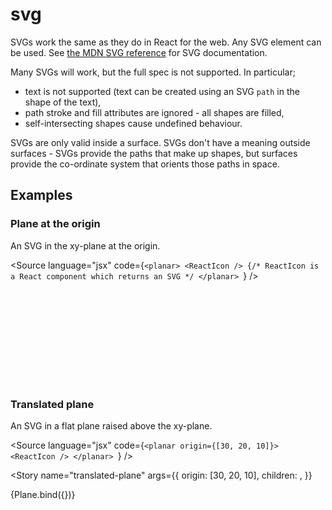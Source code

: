 
<Meta title="Reference/Surfaces & SVGs/SVG" />

# svg

SVGs work the same as they do in React for the web. Any SVG element can be used. See <a href="https://developer.mozilla.org/en-US/docs/Web/SVG">the MDN SVG reference</a> for SVG documentation.

Many SVGs will work, but the full spec is not supported. In particular;

- text is not supported (text can be created using an SVG `path` in the shape of the text),
- path stroke and fill attributes are ignored - all shapes are filled,
- self-intersecting shapes cause undefined behaviour.

SVGs are only valid inside a surface. SVGs don't have a meaning outside surfaces - SVGs provide the paths that make up shapes, but surfaces provide the co-ordinate system that orients those paths in space.

## Examples


### Plane at the origin

An SVG in the xy-plane at the origin.

<Source
  language="jsx"
  code={`<planar>
  <ReactIcon /> {/* ReactIcon is a React component which returns an SVG */
</planar>
`}
/>

<Story name="plane">
  <planar>
    <svg>
      <circle cx={3} cy={3} r={2} />
    </svg>
  </planar>
</Story>

### Translated plane

An SVG in a flat plane raised above the xy-plane.

<Source
  language="jsx"
  code={`<planar origin={[30, 20, 10]}>
  <ReactIcon />
</planar>
`}
/>

<Story
  name="translated-plane"
  args={{
    origin: [30, 20, 10],
    children: <ReactIcon />,
  }}
>
  {Plane.bind({})}
</Story>
